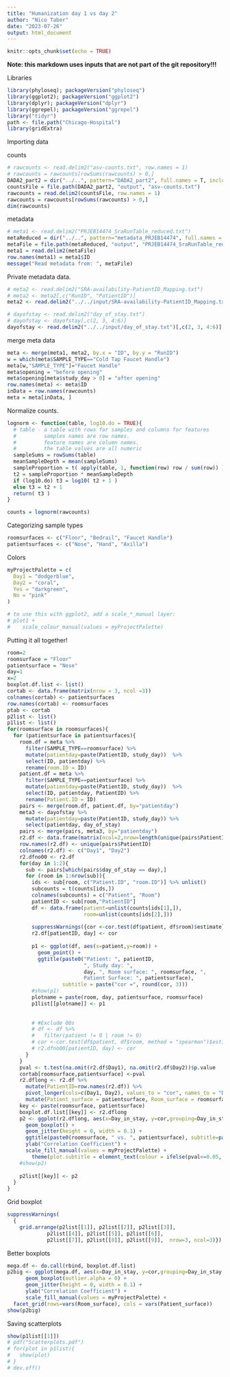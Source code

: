 ```yaml
---
title: "Humanization day 1 vs day 2"
author: "Nico Taber"
date: "2023-07-26"
output: html_document
---
```


```r
knitr::opts_chunk$set(echo = TRUE)
```

**Note: this markdown uses inputs that are not part of the git repository!!!**

Libraries
```r
library(phyloseq); packageVersion("phyloseq")
library(ggplot2); packageVersion("ggplot2")
library(dplyr); packageVersion("dplyr")
library(ggrepel); packageVersion("ggrepel")
library("tidyr")
path <- file.path("Chicago-Hospital")
library(gridExtra)
```

Importing data

counts
```r
# rawcounts <- read.delim2("asv-counts.txt", row.names = 1)
# rawcounts = rawcounts[rowSums(rawcounts) > 0,]
DADA2_part2 = dir("../..", pattern="DADA2_part2", full.names = T, include.dirs = T)
countsFile = file.path(DADA2_part2, "output", "asv-counts.txt")
rawcounts = read.delim2(countsFile, row.names = 1)
rawcounts = rawcounts[rowSums(rawcounts) > 0,]
dim(rawcounts)
```

metadata
```r
# meta1 <- read.delim2("PRJEB14474_SraRunTable_reduced.txt")
metaReduced = dir("../..", pattern="metadata_PRJEB14474", full.names = T, include.dirs = T)
metaFile = file.path(metaReduced, "output", "PRJEB14474_SraRunTable_reduced.txt")
meta1 = read.delim2(metaFile)
row.names(meta1) = meta1$ID
message("Read metadata from: ", metaFile)
```

Private metadata data.
```r
# meta2 <- read.delim2("SRA-availability-PatientID_Mapping.txt")
# meta2 <- meta2[,c("RunID", "PatientID")]
meta2 <- read.delim2("../../input/SRA-availability-PatientID_Mapping.txt")[,c("RunID", "PatientID")]

# dayofstay <- read.delim2("day_of_stay.txt")
# dayofstay <- dayofstay[,c(2, 3, 4:6)]
dayofstay <- read.delim2("../../input/day_of_stay.txt")[,c(2, 3, 4:6)]
```

merge meta data
```r
meta <- merge(meta1, meta2, by.x = "ID", by.y = "RunID")
w = which(meta$SAMPLE_TYPE=="Cold Tap Faucet Handle")
meta[w,"SAMPLE_TYPE"]="Faucet Handle"
meta$opening = "before opening"
meta$opening[meta$study_day > 0] = "after opening"
row.names(meta) <- meta$ID
inData = row.names(rawcounts)
meta = meta[inData, ]
```

Normalize counts.
```r
lognorm <- function(table, log10.do = TRUE){
  # table - a table with rows for samples and columns for features
  #         samples names are row names.
  #         feature names are column names.
  #         the table values are all numeric
  sampleSums = rowSums(table)
  meanSampleDepth = mean(sampleSums)
  sampleProportion = t( apply(table, 1, function(row) row / sum(row)) )
  t2 = sampleProportion * meanSampleDepth
  if (log10.do) t3 = log10( t2 + 1 )
  else t3 = t2 + 1
  return( t3 )
}

counts = lognorm(rawcounts)
```

Categorizing sample types
```r
roomsurfaces <- c("Floor", "Bedrail", "Faucet Handle")
patientsurfaces <- c("Nose", "Hand", "Axilla")
```

Colors
```r

myProjectPalette = c(
  Day1 = "dodgerblue",
  Day2 = "coral",
  Yes = "darkgreen",
  No = "pink"
)

# to use this with ggplot2, add a scale_*_manual layer:
# plot1 + 
#    scale_colour_manual(values = myProjectPalette) 	

```

Putting it all together!
```r
room=2
roomsurface = "Floor"
patientsurface = "Nose"
day=1
x=2
boxplot.df.list <- list()
cortab <- data.frame(matrix(nrow = 3, ncol =3))
colnames(cortab) <- patientsurfaces
row.names(cortab) <- roomsurfaces
ptab <- cortab
p2list <- list()
p1list <- list()
for(roomsurface in roomsurfaces){
  for (patientsurface in patientsurfaces){
    room.df = meta %>% 
      filter(SAMPLE_TYPE==roomsurface) %>% 
      mutate(patientday=paste(PatientID, study_day))  %>%
      select(ID, patientday) %>%
      rename(room.ID = ID)
    patient.df = meta %>% 
      filter(SAMPLE_TYPE==patientsurface) %>% 
      mutate(patientday=paste(PatientID, study_day))  %>% 
      select(ID, patientday, PatientID) %>% 
      rename(Patient.ID = ID)
    pairs <- merge(room.df, patient.df, by="patientday")
    meta3 <- dayofstay %>% 
      mutate(patientday=paste(PatientID, study_day)) %>% 
      select(patientday, day_of_stay)
    pairs <- merge(pairs, meta3, by="patientday")
    r2.df <- data.frame(matrix(ncol=2,nrow=length(unique(pairs$PatientID))))
    row.names(r2.df) <- unique(pairs$PatientID)
    colnames(r2.df) <- c("Day1", "Day2")
    r2.dfno00 <- r2.df
    for(day in 1:2){
      sub <- pairs[which(pairs$day_of_stay == day),]
      for (room in 1:nrow(sub)){
        ids <- sub[room, c("Patient.ID", "room.ID")] %>% unlist()
        subcounts = t(counts[ids,])
        colnames(subcounts) = c("Patient", "Room")
        patientID <- sub[room,"PatientID"]
        df <- data.frame(patient=unlist(counts[ids[1],]),
                         room=unlist(counts[ids[2],]))
        
        suppressWarnings({cor <-cor.test(df$patient, df$room)$estimate})
        r2.df[patientID, day] <- cor
        
        p1 <- ggplot(df, aes(x=patient,y=room)) +
          geom_point() +
          ggtitle(paste0("Patient: ", patientID,
                         ", Study day: ",
                         day, ", Room surface: ", roomsurface, ",
                         Patient Surface: ", patientsurface), 
                  subtitle = paste("cor =", round(cor, 3)))
        #show(p1)
        plotname = paste(room, day, patientsurface, roomsurface)
        p1list[[plotname]] <- p1
        
        
        # #Exclude 00s
        # df <- df %>% 
        #   filter(patient != 0 | room != 0) 
        # cor <-cor.test(df$patient, df$room, method = "spearman")$estimate
        # r2.dfno00[patientID, day] <- cor
      }
    }
    pval <- t.test(na.omit(r2.df$Day1), na.omit(r2.df$Day2))$p.value
    cortab[roomsurface,patientsurface] <-pval
    r2.dflong <- r2.df %>%
      mutate(PatientID=row.names(r2.df)) %>%
      pivot_longer(cols=c(Day1, Day2), values_to = "cor", names_to = "Day_in_stay") %>%
      mutate(Patient_surface = patientsurface, Room_surface = roomsurface)
    key <- paste(roomsurface, patientsurface)
    boxplot.df.list[[key]] <- r2.dflong
    p2 <- ggplot(r2.dflong, aes(x=Day_in_stay, y=cor,grouping=Day_in_stay, fill=Day_in_stay)) +
      geom_boxplot() +
      geom_jitter(height = 0, width = 0.1) +
      ggtitle(paste0(roomsurface, " vs. ", patientsurface), subtitle=paste0("pval = ", round(pval, 3))) +
      ylab("Correlation Coefficient") + 
      scale_fill_manual(values = myProjectPalette) +
        theme(plot.subtitle = element_text(colour = ifelse(pval<=0.05, "red", "black")))
    #show(p2)
    
    p2list[[key]] <- p2
  }
}

```

Grid boxplot
```r
suppressWarnings(
  {
    grid.arrange(p2list[[1]], p2list[[2]], p2list[[3]], 
             p2list[[4]], p2list[[5]], p2list[[6]], 
             p2list[[7]], p2list[[8]], p2list[[9]],  nrow=3, ncol=3)})
```

Better boxplots
```r
mega.df <- do.call(rbind, boxplot.df.list)
p2big <- ggplot(mega.df, aes(x=Day_in_stay, y=cor,grouping=Day_in_stay, fill=Day_in_stay)) +
      geom_boxplot(outlier.alpha = 0) +
      geom_jitter(height = 0, width = 0.1) +
      ylab("Correlation Coefficient") + 
      scale_fill_manual(values = myProjectPalette) +
  facet_grid(rows=vars(Room_surface), cols = vars(Patient_surface))
show(p2big)
```
Saving scatterplots
```r
show(p1list[[1]])
# pdf("Scatterplots.pdf")
# for(plot in p1list){
#   show(plot)
# }
# dev.off()
```

